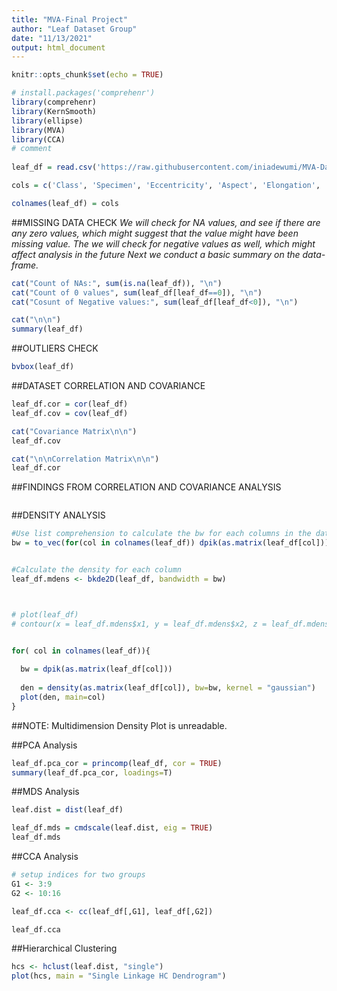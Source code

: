 ```yaml
---
title: "MVA-Final Project"
author: "Leaf Dataset Group"
date: "11/13/2021"
output: html_document
---
```


```r
knitr::opts_chunk$set(echo = TRUE)
```


```r
# install.packages('comprehenr')
library(comprehenr)
library(KernSmooth)
library(ellipse)
library(MVA)
library(CCA)  
# comment
 
leaf_df = read.csv('https://raw.githubusercontent.com/iniadewumi/MVA-Dataset-Exploration/master/MVA/datasets/leaf/leaf.csv')

cols = c('Class', 'Specimen', 'Eccentricity', 'Aspect', 'Elongation', 'Solidity', 'Stochastic', 'Isoperimetric', 'Maximal', 'Lobedness', 'Average', 'Average', 'Smoothness', 'Third', 'Uniformity', 'Entropy')

colnames(leaf_df) = cols


```

##MISSING DATA CHECK
*We will check for NA values, and see if there are any zero values, which might suggest that the value might have been missing value. *
*The we will check for negative values as well, which might affect analysis in the future*
*Next we conduct a basic summary on the data-frame.*

```r
cat("Count of NAs:", sum(is.na(leaf_df)), "\n")
cat("Count of 0 values", sum(leaf_df[leaf_df==0]), "\n")
cat("Cosunt of Negative values:", sum(leaf_df[leaf_df<0]), "\n")

cat("\n\n")
summary(leaf_df)
```

##OUTLIERS CHECK
```r
bvbox(leaf_df)

```

##DATASET CORRELATION AND COVARIANCE 
```r

leaf_df.cor = cor(leaf_df)
leaf_df.cov = cov(leaf_df)

cat("Covariance Matrix\n\n")
leaf_df.cov

cat("\n\nCorrelation Matrix\n\n")
leaf_df.cor

```

##FINDINGS FROM CORRELATION AND COVARIANCE ANALYSIS

```r

```

##DENSITY ANALYSIS

```r


#Use list comprehension to calculate the bw for each columns in the dataset
bw = to_vec(for(col in colnames(leaf_df)) dpik(as.matrix(leaf_df[col])))


#Calculate the density for each column
leaf_df.mdens <- bkde2D(leaf_df, bandwidth = bw)



# plot(leaf_df)
# contour(x = leaf_df.mdens$x1, y = leaf_df.mdens$x2, z = leaf_df.mdens$fhat, add = TRUE)


for( col in colnames(leaf_df)){
   
  bw = dpik(as.matrix(leaf_df[col]))
  
  den = density(as.matrix(leaf_df[col]), bw=bw, kernel = "gaussian")
  plot(den, main=col)
}


```

##NOTE: Multidimension Density Plot is unreadable. 



##PCA Analysis
```r

leaf_df.pca_cor = princomp(leaf_df, cor = TRUE)
summary(leaf_df.pca_cor, loadings=T)

```


##MDS Analysis
```r
leaf.dist = dist(leaf_df)

leaf_df.mds = cmdscale(leaf.dist, eig = TRUE)
leaf_df.mds

```

##CCA Analysis
```r
# setup indices for two groups
G1 <- 3:9
G2 <- 10:16

leaf_df.cca <- cc(leaf_df[,G1], leaf_df[,G2])

leaf_df.cca

```

##Hierarchical Clustering
```r


hcs <- hclust(leaf.dist, "single")
plot(hcs, main = "Single Linkage HC Dendrogram")

```

